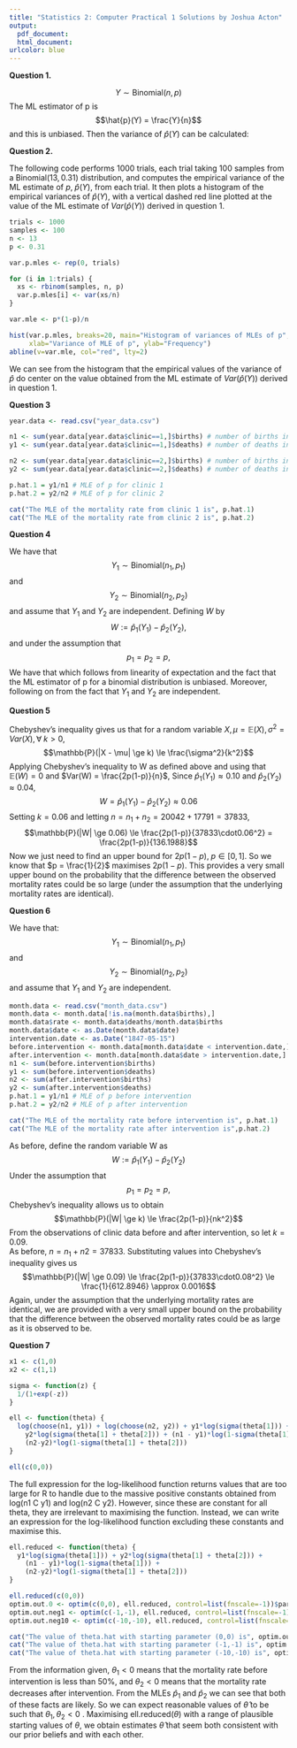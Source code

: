 ```yaml
---
title: "Statistics 2: Computer Practical 1 Solutions by Joshua Acton"
output:
  pdf_document:
  html_document:
urlcolor: blue
---
```

**Question 1.**

$$Y \sim \textrm{Binomial}(n,p)$$
The ML estimator of p is
$$\hat{p}(Y) = \frac{Y}{n}$$
and this is unbiased. Then the variance of $\hat{p}(Y)$ can be calculated:
\begin{align*}
Var(\hat{p}(Y);p) & = \mathbb{E}(\hat{p}(Y)^2;p) - \mathbb{E}(\hat{p}(Y);p)^2 \\
                  & = \mathbb{E}\left(\frac{Y^2}{n^2};p\right) - p^2 \\
                  & = \frac{1}{n^2}\mathbb{E}(Y^2;p) - p^2 \\
                  & = \frac{np(1-p)+n^2p^2-n^2p^2}{n^2} \\
                  & = \frac{p(1-p)}{n} \\
\end{align*}  

**Question 2.**  

The following code performs 1000 trials, each trial taking 100 samples from a
$\textrm{Binomial}(13, 0.31)$ distribution, and computes the empirical variance 
of the ML estimate of $p,\;\hat{p}(Y),$ from each trial. It then plots a 
histogram of the empirical variances of $\hat{p}(Y)$, with a vertical dashed red 
line plotted at the value of the ML estimate of $Var(\hat{p}(Y))$ derived in 
question 1.
```r
trials <- 1000
samples <- 100
n <- 13
p <- 0.31

var.p.mles <- rep(0, trials)

for (i in 1:trials) {
  xs <- rbinom(samples, n, p)
  var.p.mles[i] <- var(xs/n)
}

var.mle <- p*(1-p)/n

hist(var.p.mles, breaks=20, main="Histogram of variances of MLEs of p", 
     xlab="Variance of MLE of p", ylab="Frequency")
abline(v=var.mle, col="red", lty=2)
```

We can see from the histogram that the empirical values of the variance of 
$\hat{p}$ do center on the value obtained from the ML estimate of 
$Var(\hat{p}(Y))$ derived in question 1.  

**Question 3**
```r
year.data <- read.csv("year_data.csv")

n1 <- sum(year.data[year.data$clinic==1,]$births) # number of births in clinic 1
y1 <- sum(year.data[year.data$clinic==1,]$deaths) # number of deaths in clinic 1

n2 <- sum(year.data[year.data$clinic==2,]$births) # number of births in clinic 2
y2 <- sum(year.data[year.data$clinic==2,]$deaths) # number of deaths in clinic 2

p.hat.1 = y1/n1 # MLE of p for clinic 1
p.hat.2 = y2/n2 # MLE of p for clinic 2
```
```r
cat("The MLE of the mortality rate from clinic 1 is", p.hat.1)
cat("The MLE of the mortality rate from clinic 2 is", p.hat.2)
```  

**Question 4**  

We have that 
$$Y_{1} \sim \textrm{Binomial}(n_{1}, p_{1})$$ 
and 
$$Y_{2} \sim \textrm{Binomial}(n_{2}, p_{2})$$ 
and assume that $Y_{1}$ and $Y_{2}$ are independent. Defining $W$ by 
$$W := \hat{p}_1(Y_1) - \hat{p}_2(Y_2),$$
and under the assumption that
$$p_{1} = p_{2} = p,$$
We have that
\begin{align*}
\mathbb{E}(W;p) & = \mathbb{E}(\hat{p}_{1}(Y_{1});p) - \mathbb{E}(\hat{p}_{2}(Y_{2});p) \\
                & = p - p \\
                & = 0 \\
\end{align*}
which follows from linearity of expectation and the fact that the ML estimator 
of p for a binomial distribution is unbiased. Moreover,
\begin{align*}
Var(W) & = Var(\hat{p}_{1}(Y_{1}) - \hat{p}_{2}(Y_{2});p) \\
       & = Var(\hat{p}_{1}(Y_{1});p) + Var(\hat{p}_{2}(Y_{2});p) - 2Cov(\hat{p}_{1}(Y_{1}),\hat{p}_{2}(Y_{2});p) \\
       & = \frac{p(1-p)}{n_{1}} + \frac{p(1-p)}{n_{2}} - 2(\mathbb{E}(\hat{p}_{1}(Y_{1})\hat{p}_{2}(Y_{2});p) - \mathbb{E}(\hat{p}_{1}(Y_{1});p)\mathbb{E}(\hat{p}_{2}(Y_{2});p)) \\
       & = \frac{p(1-p)}{n_{1}} + \frac{p(1-p)}{n_{2}} - 2(\mathbb{E}(\hat{p}_{1}(Y_{1});p)\mathbb{E}(\hat{p}_{2}(Y_{2});p) - \mathbb{E}(\hat{p}_{1}(Y_{1});p)\mathbb{E}(\hat{p}_{2}(Y_{2});p)) \\
       & = \frac{n_{2}p(1-p) + n_{1}p(1-p)}{n_{1}n_{2}}
\end{align*}
following on from the fact that $Y_{1}$ and $Y_{2}$ are independent.  

**Question 5**  

Chebyshev's inequality gives us that for a random variable 
$X, \mu = \mathbb{E}(X), \sigma^2 = Var(X), \forall \; k > 0,$
$$\mathbb{P}(|X - \mu| \ge k) \le \frac{\sigma^2}{k^2}$$
Applying Chebyshev's inequality to W as defined above and using that $\mathbb{E}(W) = 0$
and $Var(W) = \frac{2p(1-p)}{n}$, 
\begin{align*}
\mathbb{P}(|W - \mathbb{E}(W)| \ge k) & \le \frac{Var(W)}{k^2} \\
\mathbb{P}(|W| \ge k)                 & \le \frac{2p(1-p)}{nk^2} \\
\end{align*}
Since $\hat{p}_{1}(Y_{1}) \approx 0.10$ and $\hat{p}_{2}(Y_{2}) \approx 0.04$, 
$$W = \hat{p}_{1}(Y_{1}) - \hat{p}_{2}(Y_{2}) \approx 0.06$$
Setting $k = 0.06$ and letting $n = n_{1} + n_{2} = 20042 + 17791 = 37833,$
$$\mathbb{P}(|W| \ge 0.06) \le \frac{2p(1-p)}{37833\cdot0.06^2} = \frac{2p(1-p)}{136.1988}$$
Now we just need to find an upper bound for $2p(1-p), \; p\in[0,1]$.
\begin{align*}
2p(1-p)                 & = 2p - 2p^2 \\
\frac{d}{dp}2p-2p^2     & = 2 - 4p \\
2-4p                    & = 0 \\ 
             \implies p & = \frac{1}{2} \in [0,1]\\ 
\frac{d^2}{dp^2}2p-2p^2 & = -4 \\
                        & \le 0 \; \forall \; p \in [0,1] \\
\end{align*}
So we know that $p = \frac{1}{2}$ maximises $2p(1-p).$
\begin{align*}
\mathbb{P}(|W| \ge 0.06) \le \frac{2p(1-p)}{136.1988} & \le \frac{2\cdot\frac{1}{2}(1-\frac{1}{2})}{136.1988} \\
                                                      & = \frac{1}{272.3976} \\
                                                      & \approx 0.0037 
\end{align*}
This provides a very small upper bound on the probability that the difference
between the observed mortality rates could be so large (under the assumption
that the underlying mortality rates are identical).  

**Question 6**  

We have that:
$$Y_{1} \sim \textrm{Binomial}(n_{1},p_{1})$$
and
$$Y_{2} \sim \textrm{Binomial}(n_{2},p_{2})$$
and assume that $Y_{1}$ and $Y_{2}$ are independent.
```r
month.data <- read.csv("month_data.csv")
month.data <- month.data[!is.na(month.data$births),]
month.data$rate <- month.data$deaths/month.data$births
month.data$date <- as.Date(month.data$date)
intervention.date <- as.Date("1847-05-15")
before.intervention <- month.data[month.data$date < intervention.date,]
after.intervention <- month.data[month.data$date > intervention.date,]
n1 <- sum(before.intervention$births)
y1 <- sum(before.intervention$deaths)
n2 <- sum(after.intervention$births)
y2 <- sum(after.intervention$deaths)
p.hat.1 = y1/n1 # MLE of p before intervention
p.hat.2 = y2/n2 # MLE of p after intervention
```
```r
cat("The MLE of the mortality rate before intervention is", p.hat.1)
cat("The MLE of the mortality rate after intervention is",p.hat.2)
```
As before, define the random variable W as
$$W := \hat{p}_1(Y_1) - \hat{p}_2(Y_2)$$
Under the assumption that
$$p_{1} = p_{2} = p,$$
Chebyshev's inequality allows us to obtain
$$\mathbb{P}(|W| \ge k) \le \frac{2p(1-p)}{nk^2}$$
From the observations of clinic data before and after intervention,
\begin{align*}
                 \hat{p}_{1}(Y_{1}) & \approx 0.11 \\
                 \hat{p}_{2}(Y_{2}) & \approx 0.02 \\
W = \hat{p}_1(Y_1) - \hat{p}_2(Y_2) & \approx 0.09 \\
\end{align*}
so let $k = 0.09$.  
As before, $n = n_{1} + n{2} = 37833.$
Substituting values into Chebyshev's inequality gives us
$$\mathbb{P}(|W| \ge 0.09) \le \frac{2p(1-p)}{37833\cdot0.08^2} \le \frac{1}{612.8946} \approx 0.0016$$
Again, under the assumption that the underlying mortality rates are identical,
we are provided with a very small upper bound on the probability that the 
difference between the observed mortality rates could be as large as it is 
observed to be.  

**Question 7**
```r
x1 <- c(1,0)
x2 <- c(1,1)

sigma <- function(z) { 
  1/(1+exp(-z))
}

ell <- function(theta) {
  log(choose(n1, y1)) + log(choose(n2, y2)) + y1*log(sigma(theta[1])) + 
    y2*log(sigma(theta[1] + theta[2])) + (n1 - y1)*log(1-sigma(theta[1])) +
    (n2-y2)*log(1-sigma(theta[1] + theta[2]))
}

ell(c(0,0))
```
The full expression for the log-likelihood function returns values that are 
too large for R to handle due to the massive positive constants obtained from
log(n1 C y1) and log(n2 C y2). However, since these are constant for all theta,
they are irrelevant to maximising the function. Instead, we can write an 
expression for the log-likelihood function excluding these constants and 
maximise this.
```r
ell.reduced <- function(theta) {
  y1*log(sigma(theta[1])) + y2*log(sigma(theta[1] + theta[2])) + 
    (n1 - y1)*log(1-sigma(theta[1])) +
    (n2-y2)*log(1-sigma(theta[1] + theta[2]))
}

ell.reduced(c(0,0))
optim.out.0 <- optim(c(0,0), ell.reduced, control=list(fnscale=-1))$par
optim.out.neg1 <- optim(c(-1,-1), ell.reduced, control=list(fnscale=-1))$par
optim.out.neg10 <- optim(c(-10,-10), ell.reduced, control=list(fnscale=-1))$par
```
```r
cat("The value of theta.hat with starting parameter (0,0) is", optim.out.0)
cat("The value of theta.hat with starting parameter (-1,-1) is", optim.out.neg1)
cat("The value of theta.hat with starting parameter (-10,-10) is", optim.out.neg10)
```
From the information given, $\theta_{1} < 0$ means that the mortality rate 
before intervention is less than 50%, and $\theta_{2} < 0$ means that the 
mortality rate decreases after intervention. From the MLEs $\hat{p}_{1}$ and
$\hat{p}_{2}$ we can see that both of these facts are likely. So we can expect
reasonable values of $\hat{\theta}$ to be such that $\theta_{1}, \theta_{2} < 0$
. Maximising ell.reduced($\theta$) with a range of plausible starting values of 
$\theta$, we obtain estimates $\hat{\theta}$ that seem both consistent with our 
prior beliefs and with each other.